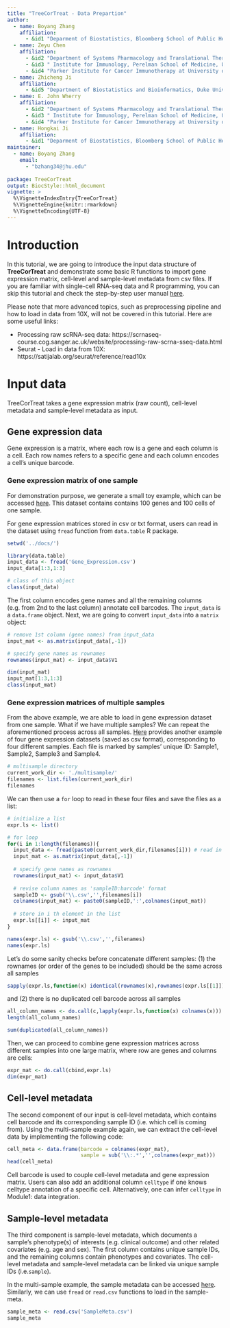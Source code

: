 ```yaml
---
title: "TreeCorTreat - Data Prepartion"
author: 
  - name: Boyang Zhang
    affiliation: 
      - &id1 "Deparment of Biostatistics, Bloomberg School of Public Health, Johns Hopkins University"
  - name: Zeyu Chen
    affiliation: 
      - &id2 "Department of Systems Pharmacology and Translational Therapeutics, Perelman School of Medicine, University of Pennsylvania"
      - &id3 " Institute for Immunology, Perelman School of Medicine, University of Pennsylvania"
      - &id4 "Parker Institute for Cancer Immunotherapy at University of Pennsylvania"
  - name: Zhicheng Ji
    affiliation: 
      - &id5 "Department of Biostatistics and Bioinformatics, Duke University School of Medicine"
  - name: E. John Wherry
    affiliation: 
      - &id2 "Department of Systems Pharmacology and Translational Therapeutics, Perelman School of Medicine, University of Pennsylvania"
      - &id3 " Institute for Immunology, Perelman School of Medicine, University of Pennsylvania"
      - &id4 "Parker Institute for Cancer Immunotherapy at University of Pennsylvania"
  - name: Hongkai Ji
    affiliation: 
      - &id1 "Deparment of Biostatistics, Bloomberg School of Public Health, Johns Hopkins University"
maintainer:
  - name: Boyang Zhang
    email: 
      - "bzhang34@jhu.edu"
      
package: TreeCorTreat
output: BiocStyle::html_document
vignette: >
  %\VignetteIndexEntry{TreeCorTreat}
  %\VignetteEngine{knitr::rmarkdown}
  %\VignetteEncoding{UTF-8}
---
```



# Introduction

In this tutorial, we are going to introduce the input data structure of **TreeCorTreat** and demonstrate some basic R functions to import gene expression matrix, cell-level and sample-level metadata from csv files. If you are familiar with single-cell RNA-seq data and R programming, you can skip this tutorial and check the step-by-step user manual [here](https://byzhang23.github.io/TreeCorTreat/TreeCorTreat.html).

Please note that more advanced topics, such as preprocessing pipeline and how to load in data from 10X, will not be covered in this tutorial. Here are some useful links:

* Processing raw scRNA-seq data: https://scrnaseq-course.cog.sanger.ac.uk/website/processing-raw-scrna-sseq-data.html
* Seurat - Load in data from 10X: https://satijalab.org/seurat/reference/read10x  

# Input data

TreeCorTreat takes a gene expression matrix (raw count), cell-level metadata and sample-level metadata as input. 

## Gene expression data

Gene expression is a matrix, where each row is a gene and each column is a cell. Each row names refers to a specific gene and each column encodes a cell's unique barcode. 

### Gene expression matrix of one sample

For demonstration purpose, we generate a small toy example, which can be accessed [here](https://github.com/byzhang23/TreeCorTreat/blob/master/docs/Gene_Expression.csv). 
This dataset contains contains 100 genes and 100 cells of one sample. 

For gene expression matrices stored in csv or txt format, users can read in the dataset using `fread` function from `data.table` R package.

```r
setwd('../docs/')
```

```r
library(data.table)
input_data <- fread('Gene_Expression.csv')
input_data[1:3,1:3]

# class of this object
class(input_data)
```

The first column encodes gene names and all the remaining columns (e.g. from 2nd to the last column) annotate cell barcodes. The `input_data` is a `data.frame` object. Next, we are going to convert `input_data` into a `matrix` object:

```r
# remove 1st column (gene names) from input_data
input_mat <- as.matrix(input_data[,-1])

# specify gene names as rownames
rownames(input_mat) <- input_data$V1

dim(input_mat)
input_mat[1:3,1:3]
class(input_mat)
```

### Gene expression matrices of multiple samples

From the above example, we are able to load in gene expression dataset from one sample. What if we have multiple samples? We can repeat the aforementioned process across all samples. [Here](https://github.com/byzhang23/TreeCorTreat/tree/master/docs/multisample) provides another example of four gene expression datasets (saved as csv format), corresponding to four different samples. Each file is marked by samples' unique ID: Sample1, Sample2, Sample3 and Sample4.

```r
# multisample directory
current_work_dir <- './multisample/'
filenames <- list.files(current_work_dir)
filenames
```

We can then use a `for` loop to read in these four files and save the files as a list:

```r
# initialize a list
expr.ls <- list()

# for loop
for(i in 1:length(filenames)){
  input_data <- fread(paste0(current_work_dir,filenames[i])) # read in i th file
  input_mat <- as.matrix(input_data[,-1])
  
  # specify gene names as rownames
  rownames(input_mat) <- input_data$V1
  
  # revise column names as 'sampleID:barcode' format
  sampleID <- gsub('\\.csv','',filenames[i])
  colnames(input_mat) <- paste0(sampleID,':',colnames(input_mat))
  
  # store in i th element in the list
  expr.ls[[i]] <- input_mat
}

names(expr.ls) <- gsub('\\.csv','',filenames)
names(expr.ls)
```

Let's do some sanity checks before concatenate different samples: (1) the rownames (or order of the genes to be included) should be the same across all samples

```r
sapply(expr.ls,function(x) identical(rownames(x),rownames(expr.ls[[1]])))
```

and (2) there is no duplicated cell barcode across all samples

```r
all_column_names <- do.call(c,lapply(expr.ls,function(x) colnames(x)))
length(all_column_names)

sum(duplicated(all_column_names))
```

Then, we can proceed to combine gene expression matrices across different samples into one large matrix, where row are genes and columns are cells:

```r
expr_mat <- do.call(cbind,expr.ls)
dim(expr_mat)
```


## Cell-level metadata

The second component of our input is cell-level metadata, which contains cell barcode and its corresponding sample ID (i.e. which cell is coming from). Using the multi-sample example again, we can extract the cell-level data by implementing the following code:

```r
cell_meta <- data.frame(barcode = colnames(expr_mat),
                        sample = sub('\\:.*','',colnames(expr_mat)))
head(cell_meta)
```

Cell barcode is used to couple cell-level metadata and gene expression matrix. Users can also add an additional column `celltype` if one knows celltype annotation of a specific cell. Alternatively, one can infer `celltype` in Module1: data integration.

## Sample-level metadata

The third component is sample-level metadata, which documents a sample's phenotype(s) of interests (e.g. clinical outcome) and other related covariates (e.g. age and sex). The first column contains unique sample IDs, and the remaining columns contain phenotypes and covariates. The cell-level metadata and sample-level metadata can be linked via unique sample IDs (i.e.`sample`). 

In the multi-sample example, the sample metadata can be accessed [here](https://github.com/byzhang23/TreeCorTreat/blob/master/docs/SampleMeta.csv). Similarly, we can use `fread` or `read.csv` functions to load in the sample-meta.

```r
sample_meta <- read.csv('SampleMeta.csv')
sample_meta
```